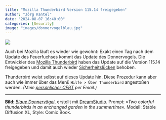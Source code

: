 ```yaml
---
title: "Mozilla Thunderbird Version 115.14 freigegeben"
author: "Jörg Kantel"
date: "2024-08-07 16:40:00"
categories: [Security]
image: "images/donnervogelblau.jpg"
---
```


[![](images/donnervogelblau-b.jpg)](https://www.flickr.com/photos/schockwellenreiter/53862012407/)

Auch bei Mozilla läuft es wieder wie gewohnt: Exakt einen Tag nach dem Update des Feuerfuchses kommt das Update des Donnervogels. Die Entwickler des [Mozilla Thunderbird](http://www.mozillamessaging.com/) haben das Update auf die Version 115.14 freigegeben und damit auch wieder [Sicherheitslücken](https://www-stage.thunderbird.net/en-US/thunderbird/115.14.0/releasenotes/) behoben.

Thunderbird weist selbst auf dieses Update hin. Diese Prozedur kann aber auch wie immer über das Menü `Hilfe > Über Thunderbird` angestoßen werden.  *(Mein [persönlicher CERT](http://www.gwdg.de/~mreiman1/) per Email.)*

---

**Bild**: *[Blaue Donnervögel](https://www.flickr.com/photos/schockwellenreiter/53862012407/)*, erstellt mit [DreamStudio](https://beta.dreamstudio.ai/generate). Prompt: »*Two colorful thunderbirds in an enchanged garden in the summertime*«. Modell: Stable Diffusion XL, Style: Comic Book.
